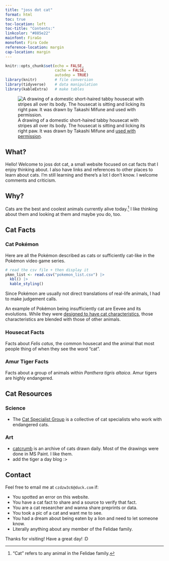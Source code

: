 ```yaml
---
title: "joss dot cat"
format: html
toc: true
toc-location: left
toc-title: "Contents:"
linkcolor: "#885e22"
mainfont: FiraGo
monofont: Fira Code
reference-location: margin
cap-location: margin
---
```


```r
knitr::opts_chunk$set(echo = FALSE,
                      cache = FALSE,
                      autodep = TRUE)
library(knitr)        # file conversion
library(tidyverse)    # data manipulation
library(kableExtra)   # make tables
```

![A drawing of a domestic short-haired tabby housecat with stripes all over its body. The housecat is sitting and licking its right paw. It was drawn by Takashi Mifune and [used with permission](https://www.irasutoya.com/p/terms.html).](cat_irasutoya.png)


## What?

Hello! Welcome to joss dot cat, a small website focused on cat facts that I enjoy thinking about. I also have links and references to other places to learn about cats. I'm still learning and there's a lot I don't know. I welcome comments and criticism.


## Why?

Cats are the best and coolest animals currently alive today.^["Cat" refers to any animal in the Felidae family.] I like thinking about them and looking at them and maybe you do, too.


## Cat Facts

### Cat Pokémon

Here are all the Pokémon described as cats or sufficiently cat-like in the Pokémon video game series.

```r
# read the csv file + then display it
pkmn_list <- read.csv("pokemon_list.csv") |>
  kbl() |>
  kable_styling()

```

Since Pokémon are usually not direct translations of real-life animals, I had to make judgement calls.

An example of Pokémon being insufficiently cat are Eevee and its evolutions. While they were [designed to have cat characteristics](https://bulbapedia.bulbagarden.net/wiki/Eevee_(Pok%C3%A9mon)#Origin), those characteristics are blended with those of other animals.

### Housecat Facts

Facts about _Felis catus_, the common housecat and the animal that most people thing of when they see the word "cat".

### Amur Tiger Facts

Facts about a group of animals within _Panthera tigris altaica_. Amur tigers are highly endangered.


## Cat Resources

### Science

- The [Cat Specialist Group](http://www.catsg.org/) is a collective of cat specialists who work with endangered cats.

### Art

- [catcrumb](https://catcrumb.tumblr.com/) is an archive of cats drawn daily. Most of the drawings were done in MS Paint. I like them.
- add the tiger a day blog :>


## Contact

Feel free to email me at `czdzw3c6@duck.com` if:

- You spotted an error on this website.
- You have a cat fact to share and a source to verify that fact.
- You are a cat researcher and wanna share preprints or data.
- You took a pic of a cat and want me to see.
- You had a dream about being eaten by a lion and need to let someone know.
- Literally anything about any member of the Felidae family.

Thanks for visiting! Have a great day! :D
